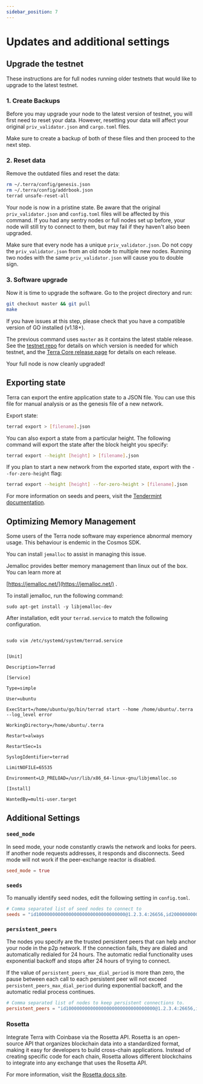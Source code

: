 ```yaml
---
sidebar_position: 7
---
```



# Updates and additional settings

## Upgrade the testnet

These instructions are for full nodes running older testnets that would like to upgrade to the latest testnet.

### 1. Create Backups

Before you may upgrade your node to the latest version of testnet, you will first need to reset your data. However, resetting your data will affect your original `priv_validator.json` and `cargo.toml` files.

Make sure to create a backup of both of these files and then proceed to the next step.

### 2. Reset data

Remove the outdated files and reset the data:

```bash
rm ~/.terra/config/genesis.json
rm ~/.terra/config/addrbook.json
terrad unsafe-reset-all
```

Your node is now in a pristine state. Be aware that the original `priv_validator.json` and `config.toml` files will be affected by this command. If you had any sentry nodes or full nodes set up before, your node will still try to connect to them, but may fail if they haven't also been upgraded.


<Admonition type="danger" icon="🔥">

Make sure that every node has a unique `priv_validator.json`. Do not copy the `priv_validator.json` from an old node to multiple new nodes. Running two nodes with the same `priv_validator.json` will cause you to double sign.  

</Admonition>

### 3. Software upgrade

Now it is time to upgrade the software. Go to the project directory and run:

```bash
git checkout master && git pull
make
```

<Admonition type="tip" icon="💡">

If you have issues at this step, please check that you have a compatible version of GO installed (v1.18+).

</Admonition>

The previous command uses `master` as it contains the latest stable release. See the [testnet repo](https://github.com/terra-money/testnet) for details on which version is needed for which testnet, and the [Terra Core release page](https://github.com/terra-money/core/releases) for details on each release.

Your full node is now cleanly upgraded!

## Exporting state

Terra can export the entire application state to a JSON file. You can use this file for manual analysis or as the genesis file of a new network.

Export state:

```bash
terrad export > [filename].json
```

You can also export a state from a particular height. The following command will export the state after the block height you specify:

```bash
terrad export --height [height] > [filename].json
```

If you plan to start a new network from the exported state, export with the `--for-zero-height` flag:

```bash
terrad export --height [height] --for-zero-height > [filename].json
```

<Admonition type="tip" icon="💡">

For more information on seeds and peers, visit the [Tendermint documentation](https://github.com/tendermint/tendermint/blob/master/docs/tendermint-core/using-tendermint.mdx#peers).

</Admonition>

## Optimizing Memory Management

Some users of the Terra node software may experience abnormal memory usage. This behaviour is endemic in the Cosmos SDK.

You can install `jemalloc` to assist in managing this issue.

Jemalloc provides better memory management than linux out of the box. You can learn more at

[https://jemalloc.net/](https://jemalloc.net/) .

To install jemalloc, run the following command:

```
sudo apt-get install -y libjemalloc-dev
```

After installation, edit your `terrad.service` to match the following configuration.

```

sudo vim /etc/systemd/system/terrad.service

```

```

[Unit]

Description=Terrad

[Service]

Type=simple

User=ubuntu

ExecStart=/home/ubuntu/go/bin/terrad start --home /home/ubuntu/.terra --log_level error

WorkingDirectory=/home/ubuntu/.terra

Restart=always

RestartSec=1s

SyslogIdentifier=terrad

LimitNOFILE=65535

Environment=LD_PRELOAD=/usr/lib/x86_64-linux-gnu/libjemalloc.so

[Install]

WantedBy=multi-user.target

```

## Additional Settings

### `seed_mode`

In seed mode, your node constantly crawls the network and looks for peers. If another node requests addresses, it responds and disconnects. Seed mode will not work if the peer-exchange reactor is disabled.

```toml
seed_mode = true
```

### `seeds`

To manually identify seed nodes, edit the following setting in `config.toml`.

```toml
# Comma separated list of seed nodes to connect to
seeds = "id100000000000000000000000000000000@1.2.3.4:26656,id200000000000000000000000000000000@2.3.4.5:4444"
```

### `persistent_peers`

The nodes you specify are the trusted persistent peers that can help anchor your node in the p2p network. If the connection fails, they are dialed and automatically redialed for 24 hours. The automatic redial functionality uses exponential backoff and stops after 24 hours of trying to connect.

If the value of `persistent_peers_max_dial_period` is more than zero, the pause between each call to each persistent peer will not exceed `persistent_peers_max_dial_period` during exponential backoff, and the automatic redial process continues.

```toml
# Comma separated list of nodes to keep persistent connections to.
persistent_peers = "id100000000000000000000000000000000@1.2.3.4:26656,id200000000000000000000000000000000@2.3.4.5:26656"
```

### Rosetta

Integrate Terra with Coinbase via the Rosetta API. Rosetta is an open-source API that organizes blockchain data into a standardized format, making it easy for developers to build cross-chain applications. Instead of creating specific code for each chain, Rosetta allows different blockchains to integrate into any exchange that uses the Rosetta API.

For more information, visit the [Rosetta docs site](https://www.rosetta-api.org/docs/welcome.html).
